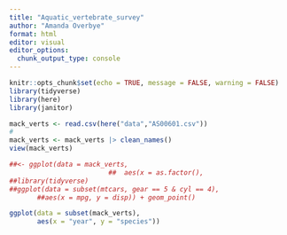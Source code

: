 ```yaml
---
title: "Aquatic_vertebrate_survey"
author: "Amanda Overbye"
format: html
editor: visual
editor_options: 
  chunk_output_type: console
---
```

```r
knitr::opts_chunk$set(echo = TRUE, message = FALSE, warning = FALSE)
library(tidyverse)
library(here)
library(janitor)
```

```r
mack_verts <- read.csv(here("data","AS00601.csv"))
#
mack_verts <- mack_verts |> clean_names()
view(mack_verts)
```



```r
##<- ggplot(data = mack_verts, 
                         ##  aes(x = as.factor(), 
##library(tidyverse)
##ggplot(data = subset(mtcars, gear == 5 & cyl == 4),
       ##aes(x = mpg, y = disp)) + geom_point()

ggplot(data = subset(mack_verts), 
       aes(x = "year", y = "species"))

```

